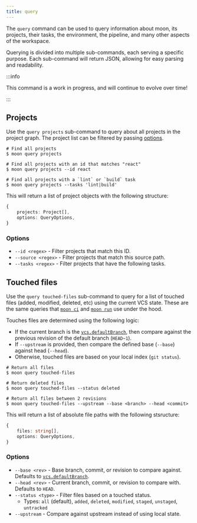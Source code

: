 ```yaml
---
title: query
---
```


The `query` command can be used to query information about moon, its projects, their tasks, the
environment, the pipeline, and many other aspects of the workspace.

Querying is divided into multiple sub-commands, each serving a specific purpose. Each sub-command
will return JSON, allowing for easy parsing and readability.

:::info

This command is a work in progress, and will continue to evolve over time!

:::

## Projects

Use the `query projects` sub-command to query about all projects in the project graph. The project
list can be filtered by passing [options](#options).

```shell
# Find all projects
$ moon query projects

# Find all projects with an id that matches "react"
$ moon query projects --id react

# Find all projects with a `lint` or `build` task
$ moon query projects --tasks 'lint|build'
```

This will return a list of project objects with the following structure:

```ts
{
	projects: Project[],
	options: QueryOptions,
}
```

### Options

- `--id <regex>` - Filter projects that match this ID.
- `--source <regex>` - Filter projects that match this source path.
- `--tasks <regex>` - Filter projects that have the following tasks.

## Touched files

Use the `query touched-files` sub-command to query for a list of touched files (added, modified,
deleted, etc) using the current VCS state. These are the same queries that [`moon ci`](./ci) and
[`moon run`](./run) use under the hood.

Touches files are determined using the following logic:

- If the current branch is the [`vcs.defaultBranch`](../config/workspace#defaultbranch), then
  compare against the previous revision of the default branch (`HEAD~1`).
- If `--upstream` is provided, then compare the defined base (`--base`) against head (`--head`).
- Otherwise, touched files are based on your local index (`git status`).

```shell
# Return all files
$ moon query touched-files

# Return deleted files
$ moon query touched-files --status deleted

# Return all files between 2 revisions
$ moon query touched-files --upstream --base <branch> --head <commit>
```

This will return a list of absolute file paths with the following stsructure:

```ts
{
	files: string[],
	options: QueryOptions,
}
```

### Options

- `--base <rev>` - Base branch, commit, or revision to compare against. Defaults to
  [`vcs.defaultBranch`](../config/workspace#defaultbranch).
- `--head <rev>` - Current branch, commit, or revision to compare with. Defaults to `HEAD`.
- `--status <type>` - Filter files based on a touched status.
  - Types: `all` (default), `added`, `deleted`, `modified`, `staged`, `unstaged`, `untracked`
- `--upstream` - Compare against upstream instead of using local state.
